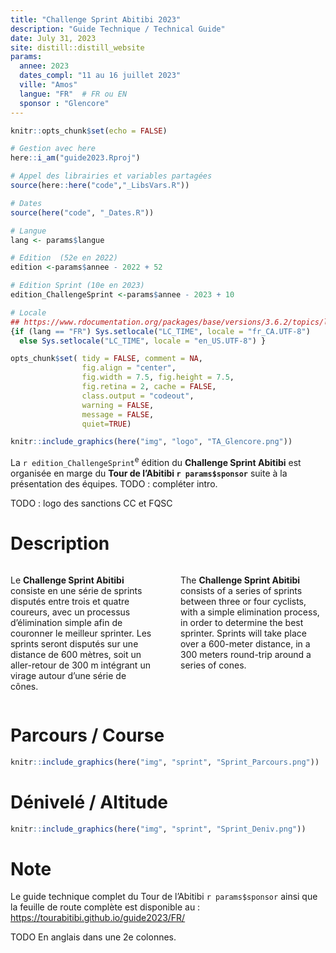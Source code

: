 ```yaml
---
title: "Challenge Sprint Abitibi 2023"
description: "Guide Technique / Technical Guide"
date: July 31, 2023
site: distill::distill_website
params:
  annee: 2023
  dates_compl: "11 au 16 juillet 2023"
  ville: "Amos"
  langue: "FR"  # FR ou EN
  sponsor : "Glencore"
---
```

<!-- Références Distill : https://rstudio.github.io/distill/  -->

<!-- Analytics Matomo dans le fichier _footer.html -->

<!-- Pour render : rmarkdown::render_site('guide_sprint') -->

```r
knitr::opts_chunk$set(echo = FALSE)

# Gestion avec here
here::i_am("guide2023.Rproj")

```

```r
# Appel des librairies et variables partagées
source(here::here("code","_LibsVars.R"))

# Dates
source(here("code", "_Dates.R"))

# Langue
lang <- params$langue

# Edition  (52e en 2022)
edition <-params$annee - 2022 + 52

# Edition Sprint (10e en 2023)
edition_ChallengeSprint <-params$annee - 2023 + 10

# Locale
## https://www.rdocumentation.org/packages/base/versions/3.6.2/topics/locales
{if (lang == "FR") Sys.setlocale("LC_TIME", locale = "fr_CA.UTF-8") 
  else Sys.setlocale("LC_TIME", locale = "en_US.UTF-8") }

opts_chunk$set( tidy = FALSE, comment = NA,
                fig.align = "center",
                fig.width = 7.5, fig.height = 7.5,
                fig.retina = 2, cache = FALSE,
                class.output = "codeout",
                warning = FALSE,
                message = FALSE,
                quiet=TRUE)

```

```r
knitr::include_graphics(here("img", "logo", "TA_Glencore.png"))
```


La `r edition_ChallengeSprint`^e^ édition du **Challenge Sprint Abitibi** est organisée en marge du **Tour de l'Abitibi `r params$sponsor`** suite à la présentation des équipes. TODO : compléter intro.

TODO : logo des sanctions CC et FQSC

# Description

:::: {style="display: grid; grid-template-columns: 1fr 1fr; grid-column-gap: 40px;"}

::: {}
Le **Challenge Sprint Abitibi** consiste en une série de sprints disputés entre trois et quatre coureurs, avec un processus d’élimination simple afin de couronner le meilleur sprinter. Les sprints seront disputés sur une distance de 600 mètres, soit un aller-retour de 300 m intégrant un virage autour d’une série de cônes.
:::

::: {}
The **Challenge Sprint Abitibi** consists of a series of sprints between three or four cyclists, with a simple elimination process, in order to determine the best sprinter. Sprints will take place over a 600-meter distance, in a 300 meters round-trip around a series of cones.
:::

::::

# Parcours / Course

```r
knitr::include_graphics(here("img", "sprint", "Sprint_Parcours.png"))
```

# Dénivelé / Altitude

```r
knitr::include_graphics(here("img", "sprint", "Sprint_Deniv.png"))
```


# Note

Le guide technique complet du Tour de l'Abitibi `r params$sponsor` ainsi que la feuille de route complète est disponible au : <a href="../FR/index.html" target="_blank">https://tourabitibi.github.io/guide2023/FR/</a> 

TODO En anglais dans une 2e colonnes.